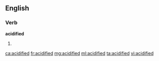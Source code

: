 ==English==

===Verb===
'''acidified'''

# {{past of|acidify}}

[[ca:acidified]]
[[fr:acidified]]
[[mg:acidified]]
[[ml:acidified]]
[[ta:acidified]]
[[vi:acidified]]